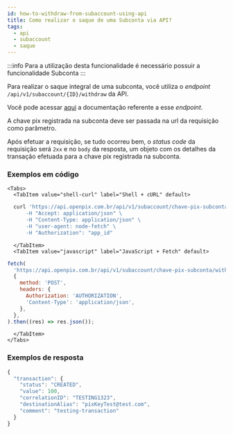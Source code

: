 ```yaml
---
id: how-to-withdraw-from-subaccount-using-api
title: Como realizar o saque de uma Subconta via API?
tags:
  - api
  - subaccount
  - saque
---
```



:::info
Para a utilização desta funcionalidade é necessário possuir a funcionalidade Subconta
:::

Para realizar o saque integral de uma subconta, você utiliza o _endpoint_ `/api/v1/subaccount/{ID}/withdraw` da API.

Você pode acessar [aqui](<https://developers.openpix.com.br/api#tag/sub-account-(request-access)/paths/~1api~1v1~1subaccount~1%7Bid%7D/get>)
a documentação referente a esse _endpoint_.

A chave pix registrada na subconta deve ser passada na url da requisição como parâmetro.

Após efetuar a requisição, se tudo ocorreu bem, o _status code_ da requisição será `2xx` e no `body` da resposta, um objeto com os detalhes da transação efetuada para a chave pix registrada na subconta.

### Exemplos em código

```mdx-code-block
<Tabs>
  <TabItem value="shell-curl" label="Shell + cURL" default>
```

```sh
  curl 'https://api.openpix.com.br/api/v1/subaccount/chave-pix-subconta/withdraw -X POST \
      -H "Accept: application/json" \
      -H "Content-Type: application/json" \
      -H "user-agent: node-fetch" \
      -H "Authorization": "app_id"
```

```mdx-code-block
  </TabItem>
  <TabItem value="javascript" label="JavaScript + Fetch" default>
```

```js
fetch(
  'https://api.openpix.com.br/api/v1/subaccount/chave-pix-subconta/withdraw',
  {
    method: 'POST',
    headers: {
      Authorization: 'AUTHORIZATION',
      'Content-Type': 'application/json',
    },
  },
).then((res) => res.json());
```

```mdx-code-block
  </TabItem>
</Tabs>
```

### Exemplos de resposta

```jsx
{
  "transaction": {
    "status": "CREATED",
    "value": 100,
    "correlationID": "TESTING1323",
    "destinationAlias": "pixKeyTest@test.com",
    "comment": "testing-transaction"
  }
}
```

